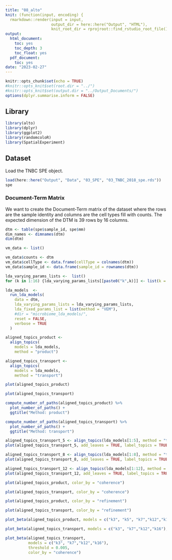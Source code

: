 ```yaml
---
title: "08_alto"
knit: (function(input, encoding) {
  rmarkdown::render(input = input,
                    output_dir = here::here("Output", "HTML"),
                    knit_root_dir = rprojroot::find_rstudio_root_file())})
output:
  html_document: 
    toc: yes
    toc_depth: 3
    toc_float: yes
  pdf_document: 
    toc: yes
date: "2023-02-27"
---
```



```r
knitr::opts_chunk$set(echo = TRUE)
#knitr::opts_knit$set(root.dir = "../")
#knitr::opts_knit$set(output.dir = "../Output_Documents/")
options(dplyr.summarise.inform = FALSE)
```

## Library
```r
library(alto)
library(dplyr)
library(ggplot2)
library(randomcoloR)
library(SpatialExperiment)
```


## Dataset

Load the TNBC SPE object.
```r
load(here::here("Output", "Data", "03_SPE", "03_TNBC_2018_spe.rds"))
spe
```



### Document-Term Matrix

We want to create the Document-Term matrix of the dataset where the rows are the sample identity and columns are the cell types fill with counts. The expected dimension of the DTM is 39 rows by 16 columns.

```r
dtm <- table(spe$sample_id, spe$mm)
dim_names <- dimnames(dtm)
dim(dtm)
```


```r
vm_data <- list()

vm_data$counts <- dtm
vm_data$cellType <- data.frame(cellType = colnames(dtm))
vm_data$sample_id <- data.frame(sample_id = rownames(dtm))
```




```r
lda_varying_params_lists <-  list()
for (k in 1:16) {lda_varying_params_lists[[paste0("k",k)]] <- list(k = k)}

lda_models  <- 
  run_lda_models(
    data = dtm,
    lda_varying_params_lists = lda_varying_params_lists,
    lda_fixed_params_list = list(method = "VEM"),
    #dir = "microbiome_lda_models/",
    reset = FALSE,
    verbose = TRUE
  )

```

```r
aligned_topics_product <- 
  align_topics(
    models = lda_models,
    method = "product") 

aligned_topics_transport <- 
  align_topics(
    models = lda_models,
    method = "transport") 
```




```r
plot(aligned_topics_product)
```


```r
plot(aligned_topics_transport)
```


```r
compute_number_of_paths(aligned_topics_product) %>% 
  plot_number_of_paths() + 
  ggtitle("Method: product")
```


```r
compute_number_of_paths(aligned_topics_transport) %>% 
  plot_number_of_paths() + 
  ggtitle("Method: transport")
```


```r
aligned_topics_transport_5 <- align_topics(lda_models[1:5], method = "transport")
plot(aligned_topics_transport_5, add_leaves = TRUE, label_topics = TRUE)
```

```r
aligned_topics_transport_8 <- align_topics(lda_models[1:8], method = "transport")
plot(aligned_topics_transport_8, add_leaves = TRUE, label_topics = TRUE)
```


```r
aligned_topics_transport_12 <- align_topics(lda_models[1:12], method = "transport")
plot(aligned_topics_transport_12, add_leaves = TRUE, label_topics = TRUE)
```


```r
plot(aligned_topics_product, color_by = "coherence")
```


```r
plot(aligned_topics_transport, color_by = "coherence")
```



```r
plot(aligned_topics_product, color_by = "refinement")
```



```r
plot(aligned_topics_transport, color_by = "refinement")
```



```r
plot_beta(aligned_topics_product, models = c("k3", "k5", "k7","k12","k16"), threshold = 0.005)
```



```r
plot_beta(aligned_topics_transport, models = c("k3", "k7","k12","k16"), threshold = 0.005)
```



```r
plot_beta(aligned_topics_transport, 
          models = c("k3", "k7","k12","k16"), 
          threshold = 0.005, 
          color_by = "coherence")
```











